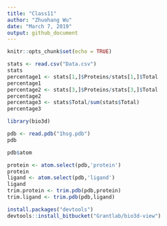 ```yaml
---
title: "Class11"
author: "Zhuohang Wu"
date: "March 7, 2019"
output: github_document
---
```


```r
knitr::opts_chunk$set(echo = TRUE)
```


```r
stats <- read.csv("Data.csv")
stats
percentage1 <- stats[1,]$Proteins/stats[1,]$Total
percentage1
percentage2 <- stats[3,]$Proteins/stats[3,]$Total
percentage2
percentage3 <- stats$Total/sum(stats$Total)
percentage3
```


```r
library(bio3d)
```

```r
pdb <- read.pdb("1hsg.pdb")
pdb
```

```r
pdb$atom
```

```r
protein <- atom.select(pdb,'protein')
protein
ligand <- atom.select(pdb,'ligand')
ligand
trim.protein <- trim.pdb(pdb,protein)
trim.ligand <- trim.pdb(pdb,ligand)
```

```r
install.packages("devtools")
devtools::install_bitbucket("Grantlab/bio3d-view")
```

